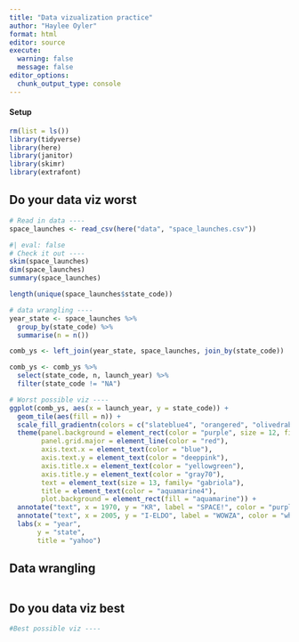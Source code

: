 ```yaml
---
title: "Data vizualization practice"
author: "Haylee Oyler"
format: html
editor: source
execute:
  warning: false
  message: false
editor_options: 
  chunk_output_type: console
---
```


#### Setup
```r
rm(list = ls())
library(tidyverse)
library(here)
library(janitor)
library(skimr)
library(extrafont)
```

## Do your data viz worst

```r
# Read in data ----
space_launches <- read_csv(here("data", "space_launches.csv"))
```

```r
#| eval: false
# Check it out ----
skim(space_launches)
dim(space_launches)
summary(space_launches)

length(unique(space_launches$state_code))
```

```r
# data wrangling ----
year_state <- space_launches %>% 
  group_by(state_code) %>% 
  summarise(n = n())

comb_ys <- left_join(year_state, space_launches, join_by(state_code))

comb_ys <- comb_ys %>% 
  select(state_code, n, launch_year) %>% 
  filter(state_code != "NA")
```

```r
# Worst possible viz ----
ggplot(comb_ys, aes(x = launch_year, y = state_code)) + 
  geom_tile(aes(fill = n)) +
  scale_fill_gradientn(colors = c("slateblue4", "orangered", "olivedrab", "khaki")) +
  theme(panel.background = element_rect(color = "purple", size = 12, fill = "yellow3"),
        panel.grid.major = element_line(color = "red"),
        axis.text.x = element_text(color = "blue"),
        axis.text.y = element_text(color = "deeppink"),
        axis.title.x = element_text(color = "yellowgreen"),
        axis.title.y = element_text(color = "gray70"),
        text = element_text(size = 13, family= "gabriola"),
        title = element_text(color = "aquamarine4"), 
        plot.background = element_rect(fill = "aquamarine")) +
  annotate("text", x = 1970, y = "KR", label = "SPACE!", color = "purple") + 
  annotate("text", x = 2005, y = "I-ELDO", label = "WOWZA", color = "white") +
  labs(x = "year", 
       y = "state", 
       title = "yahoo")

```

## Data wrangling

```r

```


## Do you data viz best

```r
#Best possible viz ----

```

